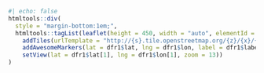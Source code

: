 ```r
#| echo: false
htmltools::div(
  style = "margin-bottom:1em;",
  htmltools::tagList(leaflet(height = 450, width = "auto", elementId = paste0("leaflet-", p)) %>%
    addTiles(urlTemplate = "http://{s}.tile.openstreetmap.org/{z}/{x}/{y}.png") %>%
    addAwesomeMarkers(lat = dfr1$lat, lng = dfr1$lon, label = dfr1$label, popup = dfr1$popup, icon = icons) %>%
    setView(lat = dfr1$lat[1], lng = dfr1$lon[1], zoom = 13))
)
```